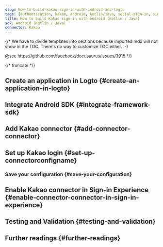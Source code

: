 ```yaml
---
slug: how-to-build-kakao-sign-in-with-android-and-logto
tags: [authentication, kakao, android, kotlin/java, social-sign-in, sign-in, login]
title: How to build Kakao sign-in with Android (Kotlin / Java)
sdk: Android (Kotlin / Java)
connector: Kakao
---
```


{/*
  We have to divide templates into sections because imported mdx will not show in the TOC.
  There's no way to customize TOC either. :-)

  @see https://github.com/facebook/docusaurus/issues/3915
*/}




{/* truncate */}

<Intro connector={connector} sdk="Android (Kotlin / Java)" link="https://developer.android.com" />

## Create an application in Logto \{#create-an-application-in-logto}

<CreateApplication type="Native app" framework="Android" />

## Integrate Android SDK \{#integrate-framework-sdk}

<IntegrateSdk />

## Add Kakao connector \{#add-connector-connector}

<AddSocialConnector connector={connector} framework="Android" />

## Set up Kakao login \{#set-up-connectorconfigname}

<ConnectorGuide />

### Save your configuration \{#save-your-configuration}

<SaveYourConfiguration connector={connector} />

## Enable Kakao connector in Sign-in Experience \{#enable-connector-connector-in-sign-in-experience}

<EnableSocialConnector connector={connector} />

## Testing and Validation \{#testing-and-validation}

<TestingAndValidation connector={connector} sdk="Android (Kotlin / Java)" />

## Further readings \{#further-readings}

<FurtherReadings />